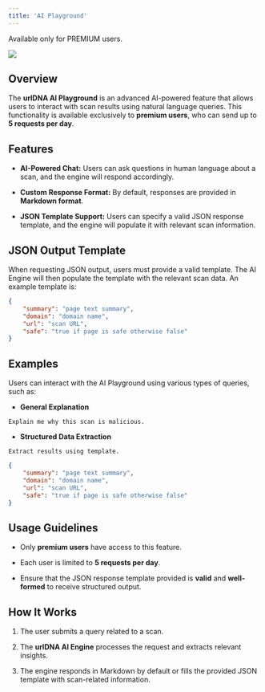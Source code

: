 ```yaml
---
title: 'AI Playground'
---
```


<Warning>Available only for PREMIUM users.</Warning>

![](/images/chat.png)

## Overview

The **urlDNA AI Playground** is an advanced AI-powered feature that allows users to interact with scan results using natural language queries. This functionality is available exclusively to **premium users**, who can send up to **5 requests per day**.

## Features

* **AI-Powered Chat:** Users can ask questions in human language about a scan, and the engine will respond accordingly.

* **Custom Response Format:** By default, responses are provided in **Markdown format**.

* **JSON Template Support:** Users can specify a valid JSON response template, and the engine will populate it with relevant scan information.

## JSON Output Template

When requesting JSON output, users must provide a valid template. The AI Engine will then populate the template with the relevant scan data. An example template is:

```json
{
    "summary": "page text summary",
    "domain": "domain name",
    "url": "scan URL",
    "safe": "true if page is safe otherwise false"
}
```

## Examples

Users can interact with the AI Playground using various types of queries, such as:

* **General Explanation**

```plaintext
Explain me why this scan is malicious.
```

* **Structured Data Extraction**

```plaintext
Extract results using template.
```

```json
{
    "summary": "page text summary",
    "domain": "domain name",
    "url": "scan URL",
    "safe": "true if page is safe otherwise false"
}
```

## Usage Guidelines

* Only **premium users** have access to this feature.

* Each user is limited to **5 requests per day**.

* Ensure that the JSON response template provided is **valid** and **well-formed** to receive structured output.

## How It Works

1. The user submits a query related to a scan.

2. The **urlDNA AI Engine** processes the request and extracts relevant insights.

3. The engine responds in Markdown by default or fills the provided JSON template with scan-related information.